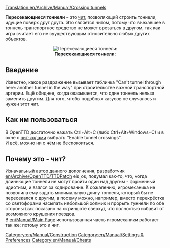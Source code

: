 [[Translation:en/Archive/Manual/Crossing tunnels]]

'''Пересекающиеся тоннели''' - это [[ru/Чит-Кодами|чит]], позволяющий строить тоннели, идущие поверх друг друга. Это является читом, потому что въехавшее в тоннель транспортное средство не может врезаться в другом, так как игра считает его не сууществующим относительно любых других объектов.

<center>[[File:en/Archive/Manual/Crossing Tunnels.png|right|frame|'''Пересекающиеся тоннели:''']]</center>

== Введение ==

Известно, какое раздражение вызывает табличка "Can't tunnel through here: another tunnel in the way" при строительстве важной транспортной артерии. Ещё обиднее, когда оказывается, что один тоннель нельзя заменить другим. Для того, чтобы подобных казусов не случалось и нужен этот чит.


== Как им пользоваться ==

В OpenTTD достаточно нажать Ctrl+Alt+C (либо Ctrl+Alt+Windows+C) и в окне с [[ru/Чит-Кодами|чит-кодами]] выбрать "Enable tunnel crossings".<br>
И всё, можно ни о чём не беспокоиться.


== Почему это - чит? ==

Изначальный автор данного дополнения, разработчик [[en/Archive/OpenTTD/TTDPatch]] eis_os, подумал как-то, что, когда длиннющие тоннели не могут пройти один над другим - форменный идиотизм, и взялся за кодирование. К сожалению, игромеханика не позволила ему задать минимальную длину тоннеля, который бы не пересекался с другим, а посему можно, например, вместо перекрёстка со светофорами насыпать небольшой холмик и прорыть туннели по обе стороны (как показано на скриншоте сверху), что полностью избавит от возможного крушения поездов.<br>
В [[en/Manual/Main Page]] использованная часть игромеханики работает так же; потому это и чит.

[[Category:en/Manual/Construction]]
[[Category:en/Manual/Settings & Preferences]]
[[Category:en/Manual/Cheats]]